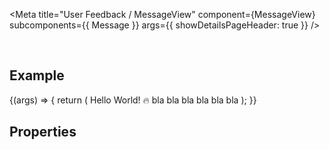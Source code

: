 
<Meta
  title="User Feedback / MessageView"
  component={MessageView}
  subcomponents={{ Message }}
  args={{ showDetailsPageHeader: true }}
/>

<DocsHeader />

<br />

## Example

<Canvas>
  <Story name="Default">
    {(args) => {
      return (
        <MessageView {...args}>
          <Message titleText={'Error Message Type'} subtitleText={'Sub'} type={ValueState.Error} counter={1}>
            <span>Hello World! 🔥</span>
          </Message>
          <Message titleText={'Success Message Type'} subtitleText={'Sub'} type={ValueState.Success} counter={2}>
            bla bla bla
          </Message>
          <Message titleText={'Warning Message Type'} subtitleText={'Sub'} type={ValueState.Warning} counter={3} />
          <Message titleText={'Empty Message Type'} subtitleText={'Sub'} />
          <Message titleText={'Information Message Type'} type={ValueState.Information} />
          <Message titleText={'None Message Type'} subtitleText={'Sub'} type={ValueState.None}>
            bla bla bla
          </Message>
        </MessageView>
      );
    }}
  </Story>
</Canvas>

## Properties

<ArgsTable story="." />

<br />
